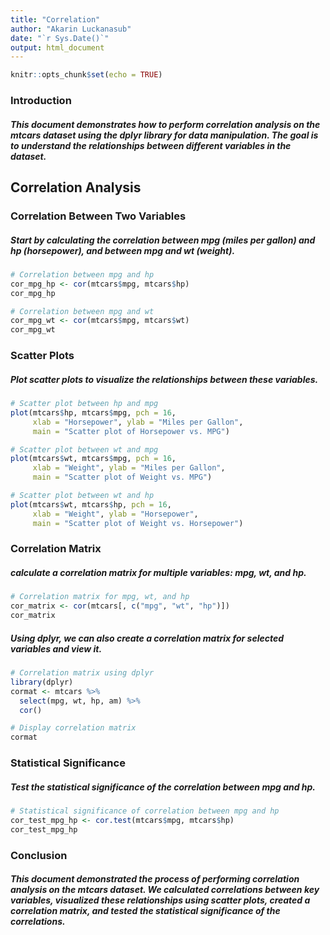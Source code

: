 ---
title: "Correlation"
author: "Akarin Luckanasub"
date: "`r Sys.Date()`"
output: html_document
---

```{r setup, include=FALSE}
knitr::opts_chunk$set(echo = TRUE)
```

### **Introduction**
##### This document demonstrates how to perform correlation analysis on the mtcars dataset using the dplyr library for data manipulation. The goal is to understand the relationships between different variables in the dataset.

## **Correlation Analysis**

### **Correlation Between Two Variables**
##### Start by calculating the correlation between mpg (miles per gallon) and hp (horsepower), and between mpg and wt (weight).

```{r}
# Correlation between mpg and hp
cor_mpg_hp <- cor(mtcars$mpg, mtcars$hp)
cor_mpg_hp

# Correlation between mpg and wt
cor_mpg_wt <- cor(mtcars$mpg, mtcars$wt)
cor_mpg_wt

```

### **Scatter Plots**
##### Plot scatter plots to visualize the relationships between these variables.

```{r}
# Scatter plot between hp and mpg
plot(mtcars$hp, mtcars$mpg, pch = 16, 
     xlab = "Horsepower", ylab = "Miles per Gallon", 
     main = "Scatter plot of Horsepower vs. MPG")

# Scatter plot between wt and mpg
plot(mtcars$wt, mtcars$mpg, pch = 16, 
     xlab = "Weight", ylab = "Miles per Gallon", 
     main = "Scatter plot of Weight vs. MPG")

# Scatter plot between wt and hp
plot(mtcars$wt, mtcars$hp, pch = 16, 
     xlab = "Weight", ylab = "Horsepower", 
     main = "Scatter plot of Weight vs. Horsepower")

```

### **Correlation Matrix**
##### calculate a correlation matrix for multiple variables: mpg, wt, and hp.

```{r}
# Correlation matrix for mpg, wt, and hp
cor_matrix <- cor(mtcars[, c("mpg", "wt", "hp")])
cor_matrix

```

##### Using dplyr, we can also create a correlation matrix for selected variables and view it.

```{r}
# Correlation matrix using dplyr
library(dplyr)
cormat <- mtcars %>%
  select(mpg, wt, hp, am) %>%
  cor()

# Display correlation matrix
cormat

```

### **Statistical Significance**
##### Test the statistical significance of the correlation between mpg and hp.

```{r}
# Statistical significance of correlation between mpg and hp
cor_test_mpg_hp <- cor.test(mtcars$mpg, mtcars$hp)
cor_test_mpg_hp

```

### **Conclusion**
##### This document demonstrated the process of performing correlation analysis on the mtcars dataset. We calculated correlations between key variables, visualized these relationships using scatter plots, created a correlation matrix, and tested the statistical significance of the correlations.







